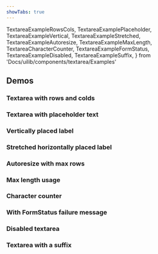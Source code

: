```yaml
---
showTabs: true
---
```


  TextareaExampleRowsCols,
  TextareaExamplePlaceholder,
  TextareaExampleVertical,
  TextareaExampleStretched,
  TextareaExampleAutoresize,
  TextareaExampleMaxLength,
  TextareaCharacterCounter,
  TextareaExampleFormStatus,
  TextareaExampleDisabled,
  TextareaExampleSuffix,
} from 'Docs/uilib/components/textarea/Examples'

## Demos

### Textarea with rows and colds

<TextareaExampleRowsCols />

### Textarea with placeholder text

<TextareaExamplePlaceholder />

### Vertically placed label

<TextareaExampleVertical />

### Stretched horizontally placed label

<TextareaExampleStretched />

### Autoresize with max rows

<TextareaExampleAutoresize />

### Max length usage

<TextareaExampleMaxLength />

### Character counter

<TextareaCharacterCounter />

### With FormStatus failure message

<TextareaExampleFormStatus />

### Disabled textarea

<TextareaExampleDisabled />

### Textarea with a suffix

<TextareaExampleSuffix />
